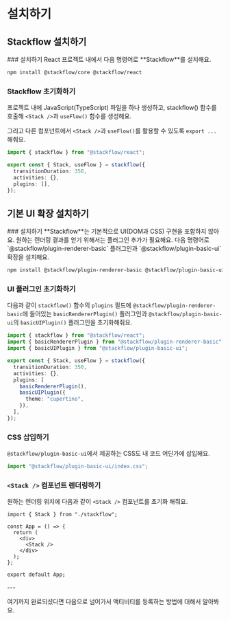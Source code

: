 
# 설치하기

## Stackflow 설치하기
<Steps>
### 설치하기
React 프로젝트 내에서 다음 명령어로 **Stackflow**를 설치해요.

```sh npm2bun copy
npm install @stackflow/core @stackflow/react
```

### Stackflow 초기화하기
프로젝트 내에 JavaScript(TypeScript) 파일을 하나 생성하고, stackflow() 함수를 호출해 `<Stack />`과 `useFlow()` 함수를 생성해요.

그리고 다른 컴포넌트에서 `<Stack />`과 `useFlow()`를 활용할 수 있도록 `export ...` 해줘요.

```ts showLineNumbers filename="stackflow.ts" copy
import { stackflow } from "@stackflow/react";

export const { Stack, useFlow } = stackflow({
  transitionDuration: 350,
  activities: {},
  plugins: [],
});
```
</Steps>

## 기본 UI 확장 설치하기

<Steps>
### 설치하기
**Stackflow**는 기본적으로 UI(DOM과 CSS) 구현을 포함하지 않아요. 원하는 렌더링 결과를 얻기 위해서는 플러그인 추가가 필요해요. 다음 명령어로 `@stackflow/plugin-renderer-basic` 플러그인과 `@stackflow/plugin-basic-ui` 확장을 설치해요.

```sh npm2bun copy
npm install @stackflow/plugin-renderer-basic @stackflow/plugin-basic-ui
```

### UI 플러그인 초기화하기

다음과 같이 `stackflow()` 함수의 `plugins` 필드에 `@stackflow/plugin-renderer-basic`에 들어있는 `basicRendererPlugin()` 플러그인과 `@stackflow/plugin-basic-ui`의 `basicUIPlugin()` 플러그인을 초기화해줘요.

```ts showLineNumbers filename="stackflow.ts" copy {8-13}
import { stackflow } from "@stackflow/react";
import { basicRendererPlugin } from "@stackflow/plugin-renderer-basic";
import { basicUIPlugin } from "@stackflow/plugin-basic-ui";

export const { Stack, useFlow } = stackflow({
  transitionDuration: 350,
  activities: {},
  plugins: [
    basicRendererPlugin(),
    basicUIPlugin({
      theme: "cupertino",
    }),
  ],
});
```

### CSS 삽입하기

`@stackflow/plugin-basic-ui`에서 제공하는 CSS도 내 코드 어딘가에 삽입해요.

```ts copy
import "@stackflow/plugin-basic-ui/index.css";
```

### `<Stack />` 컴포넌트 렌더링하기
원하는 렌더링 위치에 다음과 같이 `<Stack />` 컴포넌트를 초기화 해줘요.

```tsx showLineNumbers filename="App.tsx" copy
import { Stack } from "./stackflow";

const App = () => {
  return (
    <div>
      <Stack />
    </div>
  );
};

export default App;
```
</Steps>
---

여기까지 완료되셨다면 다음으로 넘어가서 액티비티를 등록하는 방법에 대해서 알아봐요.
